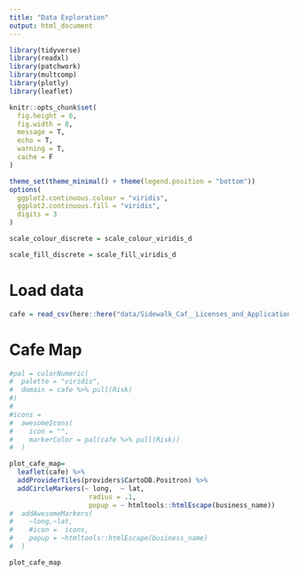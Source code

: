 ```yaml
---
title: "Data Exploration"
output: html_document
---
```


```r
library(tidyverse)
library(readxl)
library(patchwork)
library(multcomp)
library(plotly)
library(leaflet)

knitr::opts_chunk$set(
  fig.height = 6,
  fig.width = 8,
  message = T,
  echo = T,
  warning = T,
  cache = F
)

theme_set(theme_minimal() + theme(legend.position = "bottom"))
options(
  ggplot2.continuous.colour = "viridis",
  ggplot2.continuous.fill = "viridis",
  digits = 3
)

scale_colour_discrete = scale_colour_viridis_d

scale_fill_discrete = scale_fill_viridis_d

```

# Load data
```r
cafe = read_csv(here::here("data/Sidewalk_Caf__Licenses_and_Applications_clean.csv"))
```



# Cafe Map
```r
#pal = colorNumeric(
#  palette = "viridis",
#  domain = cafe %>% pull(Risk)
#)
#
#icons = 
#  awesomeIcons(
#    icon = "",
#    markerColor = pal(cafe %>% pull(Risk))
#  )

plot_cafe_map=
  leaflet(cafe) %>% 
  addProviderTiles(providers$CartoDB.Positron) %>%
  addCircleMarkers(~ long,  ~ lat,
                    radius = .1,
                    popup = ~ htmltools::htmlEscape(business_name))
#  addAwesomeMarkers(
#    ~long,~lat, 
#    #icon =  icons,
#    popup = ~htmltools::htmlEscape(business_name)
#  )

plot_cafe_map
```

